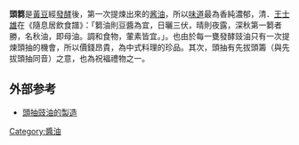 '''頭篘'''是[[大豆|黃豆]]經[[发酵|發酵]]後，第一次提煉出來的[[酱油|酱油]]，所以[[味道|味道]]最為香純濃郁，清．[[王士雄|王士雄]]在《隨息居飲食譜》：「篘油則豆醬為宜，日曬三伏，晴則夜露，深秋第一篘者勝，名秋油，即母油。調和食物，葷素皆宜。」。也由於每一甕發酵豉油只有一次提煉頭抽的機會，所以價錢昂貴，為中式料理的珍品。其次，頭抽有先拔頭籌（與先拔頭抽同音）之意，也為祝褔禮物之一。

==外部参考==
* [https://web.archive.org/web/20070311103704/http://hk.news.yahoo.com/060816/12/1rh3q.html 頭抽豉油的製造]
{{Ingredients-stub}}
[[Category:醬油|Category:醬油]]
